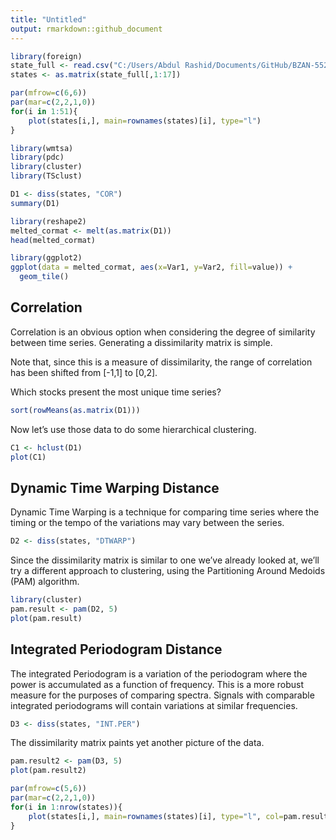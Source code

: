 ---
title: "Untitled"
output: rmarkdown::github_document
---

```{r}
library(foreign)
state_full <- read.csv("C:/Users/Abdul Rashid/Documents/GitHub/BZAN-552-Portfolio/state_full_edit.csv", row.names = 1)
states <- as.matrix(state_full[,1:17])

par(mfrow=c(6,6))
par(mar=c(2,2,1,0))
for(i in 1:51){
    plot(states[i,], main=rownames(states)[i], type="l")
}
```
```{r}
library(wmtsa)
library(pdc)
library(cluster)
library(TSclust)
```

```{r}
D1 <- diss(states, "COR")
summary(D1)

library(reshape2)
melted_cormat <- melt(as.matrix(D1))
head(melted_cormat)

library(ggplot2)
ggplot(data = melted_cormat, aes(x=Var1, y=Var2, fill=value)) + 
  geom_tile()
```
## Correlation

Correlation is an obvious option when considering the degree of similarity between time series. Generating a dissimilarity matrix is simple.

Note that, since this is a measure of dissimilarity, the range of correlation has been shifted from [-1,1] to [0,2].

Which stocks present the most unique time series?

```{r}
sort(rowMeans(as.matrix(D1)))
```

Now let's use those data to do some hierarchical clustering.

```{r}
C1 <- hclust(D1)
plot(C1)
```

## Dynamic Time Warping Distance

Dynamic Time Warping is a technique for comparing time series where the timing or the tempo of the variations may vary between the series.

```{r}
D2 <- diss(states, "DTWARP")
```

Since the dissimilarity matrix is similar to one we've already looked at, we'll try a different approach to clustering, using the Partitioning Around Medoids (PAM) algorithm.

```{r}
library(cluster)
pam.result <- pam(D2, 5)
plot(pam.result)
```

## Integrated Periodogram Distance

The integrated Periodogram is a variation of the periodogram where the power is accumulated as a function of frequency. This is a more robust measure for the purposes of comparing spectra. Signals with comparable integrated periodograms will contain variations at similar frequencies.

```{r}
D3 <- diss(states, "INT.PER")
```

The dissimilarity matrix paints yet another picture of the data. 

```{r}
pam.result2 <- pam(D3, 5)
plot(pam.result2)
```

```{r}
par(mfrow=c(5,6))
par(mar=c(2,2,1,0))
for(i in 1:nrow(states)){
    plot(states[i,], main=rownames(states)[i], type="l", col=pam.result$clustering[i]+1,lwd=2)
}
```

